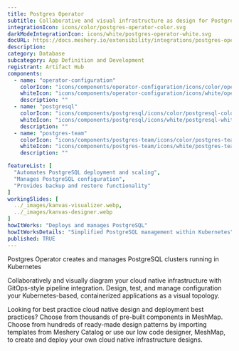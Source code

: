 ```yaml
---
title: Postgres Operator
subtitle: Collaborative and visual infrastructure as design for Postgres Operator
integrationIcon: icons/color/postgres-operator-color.svg
darkModeIntegrationIcon: icons/white/postgres-operator-white.svg
docURL: https://docs.meshery.io/extensibility/integrations/postgres-operator
description: 
category: Database
subcategory: App Definition and Development
registrant: Artifact Hub
components:
  - name: "operator-configuration"
    colorIcon: "icons/components/operator-configuration/icons/color/operator-configuration-color.svg"
    whiteIcon: "icons/components/operator-configuration/icons/white/operator-configuration-white.svg"
    description: ""
  - name: "postgresql"
    colorIcon: "icons/components/postgresql/icons/color/postgresql-color.svg"
    whiteIcon: "icons/components/postgresql/icons/white/postgresql-white.svg"
    description: ""
  - name: "postgres-team"
    colorIcon: "icons/components/postgres-team/icons/color/postgres-team-color.svg"
    whiteIcon: "icons/components/postgres-team/icons/white/postgres-team-white.svg"
    description: ""

featureList: [
  "Automates PostgreSQL deployment and scaling",
  "Manages PostgreSQL configuration",
  "Provides backup and restore functionality"
]
workingSlides: [
  ../_images/kanvas-visualizer.webp,
  ../_images/kanvas-designer.webp
]
howItWorks: "Deploys and manages PostgreSQL"
howItWorksDetails: "Simplified PostgreSQL management within Kubernetes"
published: TRUE
---
```

<p>
Postgres Operator creates and manages PostgreSQL clusters running in Kubernetes
</p>
<p>
    Collaboratively and visually diagram your cloud native infrastructure with GitOps-style pipeline integration. Design, test, and manage configuration your Kubernetes-based, containerized applications as a visual topology.
</p>
<p>
    Looking for best practice cloud native design and deployment best practices? Choose from thousands of pre-built components in MeshMap. Choose from hundreds of ready-made design patterns by importing templates from Meshery Catalog or use our low code designer, MeshMap, to create and deploy your own cloud native infrastructure designs.
</p>

